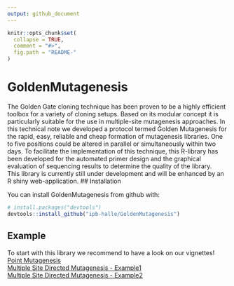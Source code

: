 ```yaml
---
output: github_document
---
```


<!-- README.md is generated from README.Rmd. Please edit that file -->

```r
knitr::opts_chunk$set(
  collapse = TRUE,
  comment = "#>",
  fig.path = "README-"
)
```

# GoldenMutagenesis

The Golden Gate cloning technique has been proven to be a highly efficient toolbox for a variety of cloning setups. Based on its modular concept it is particularly suitable for the use in multiple-site mutagenesis approaches. In this technical note we developed a protocol termed Golden Mutagenesis for the rapid, easy, reliable and cheap formation of mutagenesis libraries. One to five positions could be altered in parallel or simultaneously within two days. To facilitate the implementation of this technique, this R-library has been developed for the automated primer design and the graphical evaluation of sequencing results to determine the quality of the library.    
This library is currently still under development and will be enhanced by an R shiny web-application. 
## Installation

You can install GoldenMutagenesis from github with:

```r
# install.packages("devtools")
devtools::install_github("ipb-halle/GoldenMutagenesis")
```

## Example

To start with this library we recommend to have a look on our vignettes!   
[Point Mutagenesis](https://github.com/ipb-halle/GoldenMutagenesis/blob/master/vignettes/Point_Mutagenesis.md)  
[Multiple Site Directed Mutagenesis - Example1](https://github.com/ipb-halle/GoldenMutagenesis/blob/master/vignettes/MSD.md)  
[Multiple Site Directed Mutagenesis - Example2](https://github.com/ipb-halle/GoldenMutagenesis/blob/master/vignettes/MSD2.md)  
